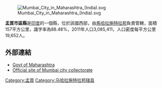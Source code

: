 {{noteTA
|1=zh-hans:马哈拉施特拉; zh-hk:馬哈拉施特拉; zh-tw:馬哈拉什特拉;
}}
[[Image:Mumbai_City_in_Maharashtra_(India).svg|thumb]]

'''孟買市區縣'''是[[印度|印度]]的一個縣，位於該國西部，由[[馬哈拉施特拉邦|馬哈拉施特拉邦]]負責管轄，面積157平方公里，識字率為88.48%，2011年人口3,085,411，人口密度每平方公里19,652人。

==外部連結==
*[https://web.archive.org/web/20090310212824/http://mdmu.maharashtra.gov.in/pages/Mumbai/mumbaiplanShow.php Govt of Maharashtra]
*[http://mumbaicity.gov.in Official site of Mumbai city collectorate]{{Wayback|url=http://mumbaicity.gov.in/ |date=20200919073207 }}

{{coord|18.96|72.82|type:city|display=title}}

{{印度行政区划小作品}}
[[Category:孟買|Category:孟買]]
[[Category:马哈拉施特拉邦辖县|Category:马哈拉施特拉邦辖县]]